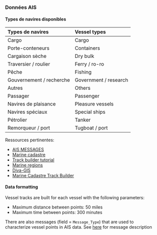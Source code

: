 ### Données AIS

#### Types de navires disponibles

| Types de navires         | Vessel types          |
| :----------------------- | :-------------------- |
| Cargo                    | Cargo                 |
| Porte-conteneurs         | Containers            |
| Cargaison sèche          | Dry bulk              |
| Traversier / roulier     | Ferry / ro-ro         |
| Pêche                    | Fishing               |
| Gouvernement / recherche | Government / research |
| Autres                   | Others                |
| Passager                 | Passenger             |
| Navires de plaisance     | Pleasure vessels      |
| Navires spéciaux         | Special ships         |
| Pétrolier                | Tanker                |
| Remorqueur / port        | Tugboat / port        |


Ressources pertinentes:

- [AIS MESSAGES](https://www.navcen.uscg.gov/?pageName=AISMessages)
- [Marine cadastre](https://www.marinecadastre.gov/tools/)
- [Track builder tutorial](https://coast.noaa.gov/data/digitalcoast/pdf/track-builder-tutorial.pdf)
- [Marine regions](https://www.marineregions.org/gazetteer.php?p=details&id=62961)
- [Diva-GIS](https://www.diva-gis.org/gdata)
- [Marine Cadastre Track Builder](https://coast.noaa.gov/digitalcoast/tools/track-builder.html)



#### Data formatting

Vessel tracks are built for each vessel with the following parameters:

- Maximum distance between points: 50 miles
- Maximum time between points: 300 minutes

There are also messages (field = `Message_Type`) that are used to characterize vessel points in AIS data. See [here](https://www.navcen.uscg.gov/?pageName=AISMessages) for message description
